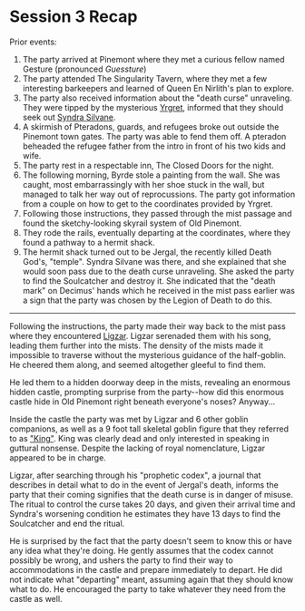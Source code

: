 # Session 3 Recap

Prior events:

1. The party arrived at Pinemont where they met a curious fellow named Gesture (pronounced *Guessture*)
2. The party attended The Singularity Tavern, where they met a few interesting barkeepers and learned of Queen En Nirlith's plan to explore. 
3. The party also received information about the "death curse" unraveling. They were tipped by the mysterious [Yrgret](/characters/legion-of-death#yrgret-mirthian-folk-hero-and-diplomat), informed that they should seek out [Syndra Silvane](/characters/legion-of-death#syndra-silvane-high-acolyte). 
4. A skirmish of Pteradons, guards, and refugees broke out outside the Pinemont town gates. The party was able to fend them off. <span className="text-red-500 font-semibold">A pteradon beheaded the refugee father from the intro in front of his two kids and wife.</span>
5. The party rest in a respectable inn, The Closed Doors for the night. 
6. The following morning, Byrde stole a painting from the wall. She was caught, most embarrassingly with her shoe stuck in the wall, but managed to talk her way out of reprocussions. The party got information from a couple on how to get to the coordinates provided by Yrgret. 
7. Following those instructions, they passed through the mist passage and found the sketchy-looking skyrail system of Old Pinemont. 
8. They rode the rails, eventually departing at the coordinates, where they found a pathway to a hermit shack.
9. The hermit shack turned out to be Jergal, the recently killed Death God's, "temple". Syndra Silvane was there, and she explained that she would soon pass due to the death curse unraveling. She asked the party to find the Soulcatcher and destroy it. She indicated that the "death mark" on Decimus' hands which he received in the mist pass earlier was a sign that the party was chosen by the Legion of Death to do this.

---

Following the instructions, the party made their way back to the mist pass where they encountered [Ligzar](/characters/legion-of-death#ligzar-first-seat-of-the-legion). Ligzar serenaded them with his song, leading them further into the mists. The density of the mists made it impossible to traverse without the mysterious guidance of the half-goblin. He cheered them along, and seemed altogether gleeful to find them. 

He led them to a hidden doorway deep in the mists, revealing an enormous hidden castle, prompting surprise from the party--how did this enormous castle hide in Old Pinemont right beneath everyone's noses? Anyway... 

Inside the castle the party was met by Ligzar and 6 other goblin companions, as well as a 9 foot tall skeletal goblin figure that they referred to as ["King"](/characters/legion-of-death#king). King was clearly dead and only interested in speaking in guttural nonsense. Despite the lacking of royal nomenclature, Ligzar appeared to be in charge. 

Ligzar, after searching through his "prophetic codex", a journal that describes in detail what to do in the event of Jergal's death, informs the party that their coming signifies that the death curse is in danger of misuse. The ritual to control the curse takes 20 days, and given their arrival time and Syndra's worsening condition he estimates they have 13 days to find the Soulcatcher and end the ritual. 

He is surprised by the fact that the party doesn't seem to know this or have any idea what they're doing. He gently assumes that the codex cannot possibly be wrong, and ushers the party to find their way to accommodations in the castle and prepare immediately to depart. He did not indicate what "departing" meant, assuming again that they should know what to do. He encouraged the party to take whatever they need from the castle as well.
